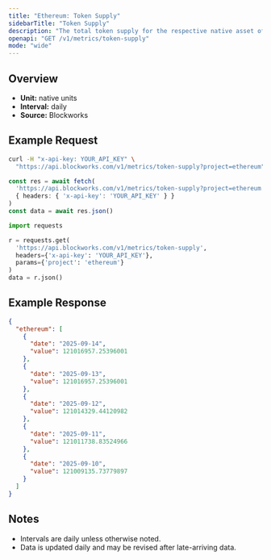 ```yaml
---
title: "Ethereum: Token Supply"
sidebarTitle: "Token Supply"
description: "The total token supply for the respective native asset of that chain. Inclusive of all locked tokens."
openapi: "GET /v1/metrics/token-supply"
mode: "wide"
---
```


## Overview

- **Unit:** native units
- **Interval:** daily
- **Source:** Blockworks

## Example Request

<CodeGroup>

```bash cURL
curl -H "x-api-key: YOUR_API_KEY" \
  "https://api.blockworks.com/v1/metrics/token-supply?project=ethereum"
```

```typescript TypeScript
const res = await fetch(
  'https://api.blockworks.com/v1/metrics/token-supply?project=ethereum',
  { headers: { 'x-api-key': 'YOUR_API_KEY' } }
)
const data = await res.json()
```

```python Python
import requests

r = requests.get(
  'https://api.blockworks.com/v1/metrics/token-supply',
  headers={'x-api-key': 'YOUR_API_KEY'},
  params={'project': 'ethereum'}
)
data = r.json()
```

</CodeGroup>

## Example Response

```json
{
  "ethereum": [
    {
      "date": "2025-09-14",
      "value": 121016957.25396001
    },
    {
      "date": "2025-09-13",
      "value": 121016957.25396001
    },
    {
      "date": "2025-09-12",
      "value": 121014329.44120982
    },
    {
      "date": "2025-09-11",
      "value": 121011738.83524966
    },
    {
      "date": "2025-09-10",
      "value": 121009135.73779897
    }
  ]
}
```

## Notes
- Intervals are daily unless otherwise noted.
- Data is updated daily and may be revised after late-arriving data.